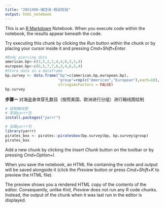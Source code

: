 ```yaml
---
title: "2051498-储岱泽-假设检验"
output: html_notebook
---
```


This is an [R Markdown](http://rmarkdown.rstudio.com) Notebook. When you execute code within the notebook, the results appear beneath the code. 

Try executing this chunk by clicking the *Run* button within the chunk or by placing your cursor inside it and pressing *Cmd+Shift+Enter*. 

```r
#Body piercing data
american.bp<-c(3,5,2,1,4,4,6,3,5,4)
european.bp<-c(6,5,7,7,6,3,4,6,5,4)
#Store data in a dataframe
bp.survey <- data.frame("bp"=c(american.bp,european.bp),
                        "group"=rep(c("American","European"),each=10),
                        stringsAsFactors = FALSE)
bp.survey
```
**步骤一 **
对海盗身体穿孔数目（按照美国、欧洲进行分组）进行箱线图绘制
```r
# 绘制箱线图
# 安装yarrr包
install.packages("yarrr")

# 加载yarrr包
library(yarrr)
pirates_box <- pirates::piratesbox(bp.survey$bp, bp.survey$group)
pirates_box
```


Add a new chunk by clicking the *Insert Chunk* button on the toolbar or by pressing *Cmd+Option+I*.

When you save the notebook, an HTML file containing the code and output will be saved alongside it (click the *Preview* button or press *Cmd+Shift+K* to preview the HTML file). 

The preview shows you a rendered HTML copy of the contents of the editor. Consequently, unlike *Knit*, *Preview* does not run any R code chunks. Instead, the output of the chunk when it was last run in the editor is displayed.

